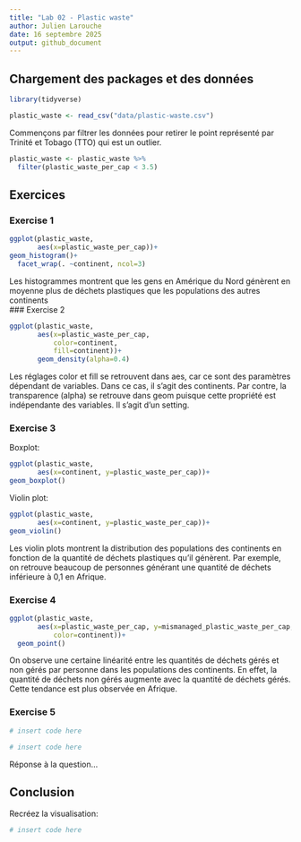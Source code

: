 ```yaml
---
title: "Lab 02 - Plastic waste"
author: Julien Larouche
date: 16 septembre 2025
output: github_document
---
```


## Chargement des packages et des données

```r
library(tidyverse) 
```

```r
plastic_waste <- read_csv("data/plastic-waste.csv")
```

Commençons par filtrer les données pour retirer le point représenté par Trinité et Tobago (TTO) qui est un outlier.

```r
plastic_waste <- plastic_waste %>%
  filter(plastic_waste_per_cap < 3.5)
```


## Exercices

### Exercise 1

```r
ggplot(plastic_waste,
       aes(x=plastic_waste_per_cap))+
geom_histogram()+
  facet_wrap(. ~continent, ncol=3)
```

Les histogrammes montrent que les gens en Amérique du Nord génèrent en moyenne plus de déchets plastiques que les populations des autres continents  
### Exercise 2

```r
ggplot(plastic_waste,
       aes(x=plastic_waste_per_cap,
           color=continent,
           fill=continent))+
       geom_density(alpha=0.4)
```

Les réglages color et fill se retrouvent dans aes, car ce sont des paramètres dépendant de variables. Dans ce cas, il s'agit des continents. Par contre, la transparence (alpha) se retrouve dans geom puisque cette propriété est indépendante des variables. Il s'agit d'un setting.

### Exercise 3

Boxplot:

```r
ggplot(plastic_waste,
       aes(x=continent, y=plastic_waste_per_cap))+
geom_boxplot()
```

Violin plot:

```r
ggplot(plastic_waste,
       aes(x=continent, y=plastic_waste_per_cap))+
geom_violin()
```

Les violin plots montrent la distribution des populations des continents en fonction de la quantité de déchets plastiques qu'il génèrent. Par exemple, on retrouve beaucoup de personnes générant une quantité de déchets inférieure à 0,1 en Afrique.

### Exercise 4


```r
ggplot(plastic_waste,
       aes(x=plastic_waste_per_cap, y=mismanaged_plastic_waste_per_cap,
           color=continent))+
  geom_point()
```

On observe une certaine linéarité entre les quantités de déchets gérés et non gérés par personne dans les populations des continents. En effet, la quantité de déchets non gérés augmente avec la quantité de déchets gérés. Cette tendance est plus observée en Afrique.

### Exercise 5


```r
# insert code here
```

```r
# insert code here
```

Réponse à la question...

## Conclusion

Recréez la visualisation:

```r
# insert code here
```
